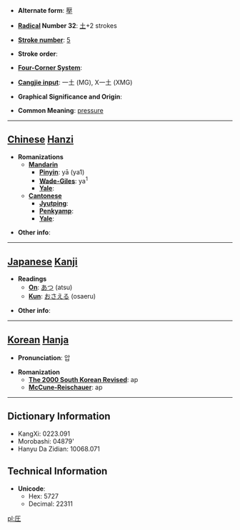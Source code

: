 * '''Alternate form''': [[壓]]

* '''[[Wiktionary:Chinese radical index| Radical]] Number 32''': [[Wiktionary:Chinese radical index 土|土]]+2 strokes

* '''[[Wiktionary:Chinese total strokes index|Stroke number]]''': [[Wiktionary:Chinese total strokes index 5|5]]

* '''Stroke order''': 

* '''[[Wiktionary:Chinese four corner index|Four-Corner System]]''': 

* '''[[Wiktionary:Chinese Cangjie index|Cangjie input]]''': 一土 (MG), X一土 (XMG)

* '''Graphical Significance and Origin''': 

* '''Common Meaning''': [[pressure]]

----

== [[Chinese]] [[Hanzi]] ==

* '''Romanizations'''
** '''[[Mandarin]]'''
*** '''[[Pinyin]]''': yā (ya1)
*** '''[[Wade-Giles]]''': ya<sup>1</sup>
*** '''[[Yale]]''': 
** '''[[Cantonese]]'''
*** '''[[Jyutping]]''':
*** '''[[Penkyamp]]''': 
*** '''[[Yale]]''': 

* '''Other info''': 

----

== [[Japanese]] [[Kanji]] ==

* '''Readings'''
** '''[[On]]''': [[あつ]] (atsu)
** '''[[Kun]]''': [[おさえる]] (osaeru)

* '''Other info''':  

----

== [[Korean]] [[Hanja]] ==

* '''Pronunciation''': 압

* '''Romanization'''
** '''[[The 2000 South Korean Revised Romanization|The 2000 South Korean Revised]]''': ap
** '''[[McCune-Reischauer]]''': ap

----

== Dictionary Information ==

* KangXi: 0223.091
* Morobashi: 04879'
* Hanyu Da Zidian: 10068.071

== Technical Information ==

* '''Unicode''':
** Hex: 5727
** Decimal: 22311

[[pl:圧]]